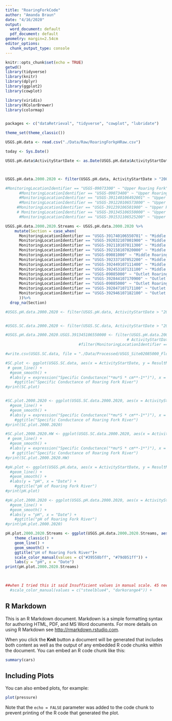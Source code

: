 ```yaml
---
title: "RoaringForkCode"
author: "Amanda Braun"
date: "4/16/2020"
output:
  word_document: default
  pdf_document: default
geometry: margin=2.54cm
editor_options:
  chunk_output_type: console
---
```


```r
knitr::opts_chunk$set(echo = TRUE)
getwd()
library(tidyverse)
library(knitr)
library(dplyr)
library(ggplot2)
library(cowplot)

library(viridis)
library(RColorBrewer)
library(colormap)


packages <- c("dataRetrieval", "tidyverse", "cowplot", "lubridate")

theme_set(theme_classic())
```

```r

USGS.pH.data <- read.csv("./Data/Raw/RoaringForkpHRaw.csv")

today <- Sys.Date()

USGS.pH.data$ActivityStartDate <- as.Date(USGS.pH.data$ActivityStartDate, format = "%Y-%m-%d") 



USGS.pH.data.2000.2020 <- filter(USGS.pH.data, ActivityStartDate > "2000-01-01" )

#MonitoringLocationIdentifier == "USGS-09073300" ~ "Upper Roaring Fork",
      #MonitoringLocationIdentifier == "USGS-09073400" ~ "Upper Roaring Fork",
      #MonitoringLocationIdentifier == "USGS-391140106492001" ~ "Upper Roaring Fork",
      #MonitoringLocationIdentifier == "USGS-391220106573800" ~ "Upper Roaring Fork",
     #MonitoringLocationIdentifier == "USGS-391239106501900" ~ "Upper Roaring Fork",
     # MonitoringLocationIdentifier == "USGS-391345106550000" ~ "Upper Roaring Fork",
      #MonitoringLocationIdentifier == "USGS-391531106525200" ~ "Upper Roaring Fork",

USGS.pH.data.2000.2020.Streams <- USGS.pH.data.2000.2020 %>% 
    mutate(Section = case_when(
      MonitoringLocationIdentifier == "USGS-391740106550701" ~ "Middle Roaring Fork",
      MonitoringLocationIdentifier == "USGS-392032107001900" ~ "Middle Roaring Fork",
      MonitoringLocationIdentifier == "USGS-392110107011300" ~ "Middle Roaring Fork",
      MonitoringLocationIdentifier == "USGS-392158107020000" ~ "Middle Roaring Fork",
      MonitoringLocationIdentifier == "USGS-09081000" ~ "Middle Roaring Fork",
      MonitoringLocationIdentifier == "USGS-392337107052200" ~ "Middle Roaring Fork",
      MonitoringLocationIdentifier == "USGS-392449107111400" ~ "Middle Roaring Fork",
      MonitoringLocationIdentifier == "USGS-392453107131100" ~ "Middle Roaring Fork",
      MonitoringLocationIdentifier == "USGS-09085000" ~ "Outlet Roaring Fork",
      MonitoringLocationIdentifier == "USGS-392844107170900" ~ "Outlet Roaring Fork",
      MonitoringLocationIdentifier == "USGS-09085000" ~ "Outlet Roaring Fork",
      MonitoringLocationIdentifier == "USGS-392847107171100" ~ "Outlet Roaring Fork",
      MonitoringLocationIdentifier == "USGS-392946107182100" ~ "Outlet Roaring Fork"
      ))%>% 
  drop_na(Section)

#USGS.pH.data.2000.2020 <- filter(USGS.pH.data, ActivityStartDate > "2000-01-01" )


#USGS.SC.data.2000.2020 <- filter(USGS.SC.data, ActivityStartDate > "2000-01-01" )

#USGS.pH.data.2000.2020.USGS.391345106550000 <- filter(USGS.pH.data.2000.2020,
                                                     # ActivityStartDate > "2000-01-01")%>%  
                                #filter(MonitoringLocationIdentifier == "USGS-09073400")


```


```r
#write.csv(USGS.SC.data, file = "./Data/Processed/USGS_Site02085000_Flow_Processed.csv", row.names=FALSE)

```


```r
#SC.plot <- ggplot(USGS.SC.data, aes(x = ActivityStartDate, y = ResultMeasureValue)) +
 # geom_line() +
  #geom_smooth() +
  #labs(y = expression("Specific Conductance("*mu*S * cm**-1*")"), x = "Date") +
    #ggtitle("Specific Conductance of Roaring Fork River")
#print(SC.plot)


#SC.plot.2000.2020 <- ggplot(USGS.SC.data.2000.2020, aes(x = ActivityStartDate, y = ResultMeasureValue)) +
  #geom_line() +
  #geom_smooth() +
  #labs(y = expression("Specific Conductance("*mu*S * cm**-1*")"), x = "Date") +
    #ggtitle("Specific Conductance of Roaring Fork River")
#print(SC.plot.2000.2020)

#SC.plot.2000.2020.HW <- ggplot(USGS.SC.data.2000.2020, aes(x = ActivityStartDate, y = ResultMeasureValue)) +
 # geom_line() +
  #geom_smooth() +
  #labs(y = expression("Specific Conductance("*mu*S * cm**-1*")"), x = "Date") +
   # ggtitle("Specific Conductance of Roaring Fork River")
#print(SC.plot.2000.2020.HW)

#pH.plot <- ggplot(USGS.pH.data, aes(x = ActivityStartDate, y = ResultMeasureValue)) +
  #geom_line() +
  #geom_smooth() +
  #labs(y = "pH", x = "Date") +
    #ggtitle("pH of Roaring Fork River")
#print(pH.plot)

#pH.plot.2000.2020 <- ggplot(USGS.pH.data.2000.2020, aes(x = ActivityStartDate, y = ResultMeasureValue)) +
  #geom_line() +
  #geom_smooth() +
  #labs(y = "pH", x = "Date") +
    #ggtitle("pH of Roaring Fork River")
#print(pH.plot.2000.2020)
```


```r

pH.plot.2000.2020.Streams <- ggplot(USGS.pH.data.2000.2020.Streams, aes(x = ActivityStartDate, y = ResultMeasureValue, color = Section)) +
    theme_classic() +
    geom_line() +
    geom_smooth() +
    ggtitle("pH of Roaring Fork River")+
    scale_color_manual(values = c("#39558bff", "#79d051ff")) +
    labs(y = "pH", x = "Date") 
print(pH.plot.2000.2020.Streams)

   

```


```r
##when I tried this it said Insufficient values in manual scale. 45 needed but only 2 provided. because there were 45 sites and I only provided 2 colors. color = MonitoringLocationIdentifier - this can be added back into the first ggplot line when I can pick a color scheme that has 45 colors, or divide out the data 
  #scale_color_manual(values = c("steelblue4", "darkorange4")) +

```

## R Markdown

This is an R Markdown document. Markdown is a simple formatting syntax for authoring HTML, PDF, and MS Word documents. For more details on using R Markdown see <http://rmarkdown.rstudio.com>.

When you click the **Knit** button a document will be generated that includes both content as well as the output of any embedded R code chunks within the document. You can embed an R code chunk like this:

```r
summary(cars)
```

## Including Plots

You can also embed plots, for example:

```r
plot(pressure)
```

Note that the `echo = FALSE` parameter was added to the code chunk to prevent printing of the R code that generated the plot.
